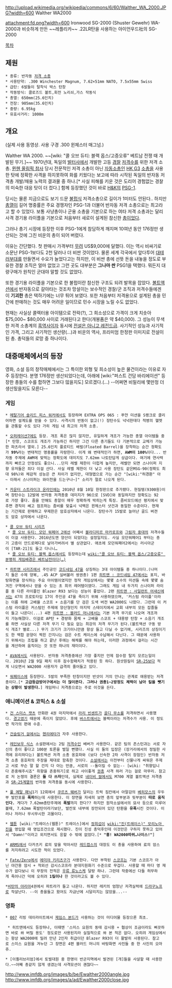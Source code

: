 http://upload.wikimedia.org/wikipedia/commons/6/60/Walther_WA_2000.JPG?width=600
Walther WA2000

attachment:fd.png?width=600
Ironwood SG-2000 (Shuster Gewehr)
WA-2000과 비슷하게 만든 ~~레플리카~~ .22LR탄을 사용하는 아이언우드社의 SG-2000


[[목차]]

== 제원 ==
 * 종류: 반자동 [[저격 소총]] 
 * 사용탄약: .300 Winchester Magnum, 7.62×51mm NATO, 7.5x55mm Swiss 
 * 급탄: 6발들이 탈착식 박스 탄창 
 * 작동방식: 클로즈드 볼트,회전 노리쇠,가스 작동식 
 * 총열: 650mm(25.6인치) 
 * 전장: 905mm(35.6인치) 
 * 중량: 6.95kg 
 * 유효사거리: 1000m 

== 개요 ==
{{{#!html
<embed src="http://www.youtube.com/v/q364aEJsJHQ?version=3&amp;hl=en_US" type="application/x-shockwave-flash" width="560" height="315" allowscriptaccess="always" allowfullscreen="true"></embed>
}}}

(실제 사용 동영상. 사용 구경 .300 윈체스터 매그넘.)

Walther WA 2000. ~~[wiki: "콜 오브 듀티: 블랙 옵스/고증오류"  베트남 전쟁 때 개발된 무기.]~~ 1970년대, 독일의 [[발터]]사에서 개발한 고등 [[경찰]] [[저격수]]를 위한 저격 소총. [[뮌헨 올림픽 참사]] 당시 전문적인 저격 소총이 아닌 [[자동소총]]인 [[HK G3]] [[소총]]을 사용한 탓에 정확한 사격을 하지못하여 화를 키웠다는 보고에 따라 시작된 독일의 반자동 저격총 개발/채용 노력의 결과물 중 하나.[* 사실 피해를 키운 것은 도리어 경험없는 경찰의 미숙한 대응 탓이 더 컸다.] 함께 등장했던 것이 바로 [[H&K]]의 [[PSG-1]].

당시는 물론 지금으로도 보기 드문 [[불펍]]식 저격소총으로 길이가 1미터도 안된다.. 하지만 [[총열]]이 길어 명중률은 주요 경쟁자인 PSG-1과 더불어 반자동 저격 소총으로는 최고라고 할 수 있었다. 보통 사냥총이나 군용 소총을 기본으로 하는 여타 저격 소총과는 달리 사격 경기용 라이플을 기본으로 처음부터 새로이 설계된 참신한 [[총]]이었다.

그러나 총기 시장에 등장한 이후 PSG-1에게 참담하게 깨지며 10여년 동안 176정만 생산되는 것에 그친 비운의 총이 되어 버렸다.

이유는 간단했다. 첫 판매시 가격부터 [[무려]] US$9,000에 달했다. 이는 역시 비싸기로 소문난 PSG-1보다도 2천 달러나 더 비싼 것이었다. 물론 세계 각국에서 앞다투어 [[대테러부대]]를 만들면서 수요가 늘었다고는 하지만, 이 비싼 총에 선뜻 돈을 내놓을 정도로 부유한 경찰 조직은 얼마 없었고 그런 곳도 대부분은 '''그나마 싼''' PSG1을 택했다. 뭐든지 대량구매가 원칙인 군대야 말할 것도 없었다.
 
또한 경기용 라이플을 기본으로 한 불펍이란 참신한 구조도 되려 발목을 잡았다. [[볼트액션]]에서 반자동으로 갈아타는 것조차 망설이는 보수적인 경찰/군 조직과 저격수들에겐 이 '''기괴한''' 총은 택하기에는 너무 튀어 보였다. 또한 처음부터 저격용으로 설계된 총을 민간에 판매하는 것도 매우 어려운 일이므로 민수 시장을 노릴 수도 없었다.
 
현재는 사실상 콜렉터용 아이템으로 전락(?), 그 희소성으로 가격이 크게 치솟아 $75,000~ $80,000 사이로 거래된다고 한다(개봉품은 약 $40,000). 그 성능이 무색한 저격 소총계의 [[흑역사]]이자 동시에 [[전설은 아니고 레전드급]]. 사기적인 성능과 사기적인 가격, 그리고 사기적인 생산량(…)과 비운의 역사, 프리미엄 한정판 이미지로 전설이 된 총. 총덕들의 로망 중 하나이다.

== 대중매체에서의 등장 ==
영화, 소설 등의 창작매체에서는 그 특이한 외형 및 희소성이 높은 물건이라는 이유로 자주 등장한다. 분명 176정만 생산되었다는데, 아래에 [wiki:"퍼스트 건담 바리에이션" 등장한 총들의 수를 합하면 그보다 많을지도] 모르겠다.(…) --어쩌면 비밀리에 몇만정 더 생산됬을지도 모른다--
=== 게임 ===
 * [[메탈기어 솔리드 피스 워커]]에서도 등장하며 EXTRA OPS 065 : 푸얀 미션을 S랭크로 클리어하면 설계도를 얻을 수 있다. 사격시의 반동이 없고(!) 장탄수도 넉넉한데다 적병의 헬멧을 관통할 수도 있다 가히 게임 내 최고의 저격 소총.

 * [[오퍼레이션7]]에도 등장. 개조 폭은 많지 않지만, 유일하게 개조가 가능한 총열 아이템들 중[* 탄창, 스코프도 개조가 가능하긴 하지만 그건 다른 총기들도 다 기본적으로 교체가 가능한 파츠라서 열외.] 25.6인치 플로티드 배럴(Floated Barrel)을 장착하는 순간 정확도가 '''99%'''라는 변태적인 명중률을 자랑한다. 이게 왜 변태적인가 하면, '''AWM이 100%'''이다... 반자동 주제에 AWM에 맞먹는 정확도에 데미지도 7.62mm 나토탄답게 상급이다. 여기에 연사력까지 빠르고 안정성도 좋으니...단지 레벨 제한이 더럽게 높지만, 레벨만 되면 스나이퍼 지향 유저들은 죄다 이걸 산다. 사실 레벨 제한이 더 낮고 사용 장탄도 같은MSG-90(정확도 최대 98%)와 체감적 성능은 큰 차이가 없지만, 대형맵으로 가는 순간 "[wiki:"허경환" 아~ 이래서 스나이퍼는 와이천을 드는구나~]" 소리가 절로 나오게 된다. 

 * [[카운터 스트라이크 온라인]]에는 2010년 8월 10일 한정판으로 추가됐다. 현질템(9300원)이며 장탄수는 12발에 반자동 저격총중 데미지가 96으로 [SVD]와 동일하지만 정확도는 92로 가장 좋다. 줌을 안해도 총알이 매우 정확하게 박히는게 특징. 좀비모드에선 평지에서 맞추면 경직이 쎄고 점프하는 좀비를 맞출시 넉백은 윈체스터 샷건과 동일한 수준이다. 현재는 기간제로 판매하고 무제한은 암호상자에서 나온다. 장탄수가 15발로 늘어난 골드 버젼도 암호 상자에서 나온다.

 * [[콜 오브 듀티 시리즈]]
  * [[콜 오브 듀티: 모던 워페어 2]]에선 어째서 [[블라디미르 마카로프]]와 [[그림자 중대]]의 저격수들이 이걸 사용한다. 2016년도엔 양산이 되었다는 설정일지도. 사실 모던워페어1 부터는 총기 고증이 안드로메다로 날아가버려서 별 상관없다. 애초에 모던워페어2에서는 러시아군이 [TAR-21]도 들고 다니니…
  * [[콜 오브 듀티: 블랙 옵스]]에서도 등장하는데 [[wiki:"콜 오브 듀티: 블랙 옵스/고증오류" 분명히 게임배경은 베트남전이다(…) ]]

 * [[히트맨 시리즈]]에서 주인공인 [[코드네임 47]]을 상징하는 3대 아이템들 중 하나이다.(나머지 둘은 수제 양복, .45 ACP 실버볼러 쌍권총) 1편 [[히트맨 : 코드네임 47]]에서는 표지, 바탕화면을 장식하는 주요 아이템이였지만 정작 게임상에서는 몇몇 소수의 미션들 속에 몇몇 숨겨진 구역에서나 얻을 수 있는 초 희귀 레어템이였다. 그래도 게임 내 두가지 스나이퍼 라이플 중 다른 라이플인 Blazer R93 보다는 성능이 좋았다. 2편 [[히트맨 : 사일런트 어새신]]에서는 47의 프로토타입 17이 주인공 47을 죽이기 위해 사용하였으며, '커스텀 라이플'이라는 이름 하에 고배율 스코프 + 소음기를 단 검은 도색 버전 WA2000도 나왔다. 그런데 이 커스텀 라이플은 커스텀인 주제에 양산형인지 마지막 스테이지에서 교회 내부의 모든 잡졸들이 들고 나온다(...) 4편 [[히트맨 : 블러드 머니]]에서는 기본 저격 무기로 나오며 개조까지 가능해졌다. 이걸로 AP탄 + 경량화 몸체 + 고배율 스코프 + 대용량 탄창 + 소음기 개조를 하면 사실상 다른 저격 무기 다 필요 없는 최강의 저격 무기가 된다.(볼트액션 구동 방식 개조? 별로...) 무기 크기가 크기이니만큼 항상 들고 다닐 수 없기에, 시리즈의 상징이기도 한 백합 문양이 찍힌 간지나는 검은 수트 케이스에 수납해서 다닌다. 그 때문에 사용하기 위해서는 조립을 하고 끝난 후에는 해체를 해야 하는데, 이러한 과정에서 걸리는 시간을 계산하여 움직이는 것 또한 하나의 재미이다.

 * [[AVA]]에서도 사용된다. 반자동 저격총중에선 가장 좋지만 언제 잠수함 탈지 모르는일이다. 2010년 2월 9일 패치 이후 잠수함패치가 적용된 듯 하다. 원샷원킬이 [[SR-25]]보다 적게 나오면서 WA2000 사용자가 급격히 줄어들고 있다.

 * [[워페이스]]에 등장한다. 5발의 부족한 탄창이지만 반샷이 거의 안나는 관계로 애용받는 저격총이다.[* '''고급등급방어구에서는 더 많이뜬다. 그러나 권총1~2방정도 체력이 남아 킬을 뺏기는 상황이 발생한다.'''] 개임머니 저격총으로는 주로 이것을 든다.

=== 애니메이션 & 코믹스 & 소설 ===
 * [[건 스미스 캣츠]] 만화판 4권 마지막에서 [[라리 빈센트]]가 [[골디 무소]]를 저격하면서 사용했다. [[경고]]였기 때문에 죽이지 않았다. 후에 [[버스트]]에서는 블랙이라는 저격수가 사용. 이 정도면 작가의 편애 수준.

 * [[건슬링거 걸]]에서는 [[헨리에타]]가 자주 사용한다.

 * [[레인보우 식스]] 소설판에서는 2팀 [[저격수]]인 베버가 사용한다. 같은 팀의 존스턴과는 서로 자신의 총이 좋다고 100분 토론을 벌일 뻔했다. 사실 이 둘의 입장은 (장거리에서의 정밀한 사격에 유리하다는) 볼트액션 저격 소총 옹호파와 (보다 신속한 2차 사격이 장점인) 반자동 저격 소총 옹호파의 주장을 제대로 함축한 것이다. [[소설]]에서는 이전부터 신물나게 싸워온 주제고 서로 무슨 말 할 건지 다 아는 만큼, 서로의 --돌이킬 수 없는-- [wiki: "취향입니다 존중해주시죠" 취향을 존중하기]로 하고 사이좋게 [[권총]] 사격 하러 가는 걸로 마무리. 참고로 저 논쟁의 결론은 '''둘 다 쓰자'''인데, 실제로 [[네이비 씰]]에서도 M700 계열 볼트액션 저격총과 [[SR-25]]계열의 반자동 저격총을 동시에 사용한다.

 * [[풀 메탈 패닉]]1기 12회에서 [[쿠르츠 웨버]]가 달리는 트럭 짐칸에서 아말감의 [[베히모스]]의 우두부 발칸포를 '''폭파'''하는데 사용한다. 이 장면을 자세히 보면 총의 앞부분과 뒷부분이 '''따로 움직인다.''' 게다가 7.62mm총탄주제에 '''폭발'''까지 한다?? 하지만 원작소설에서의 묘사 등으로 미루어볼때, 7.62mm 폭발탄이라기보단, 발칸포 내부에 장전되어 있던 탄환을 '''유폭'''시킨 것이다. 이러나 저러나 무시무시한 괴물이다.

 * [[웹툰]] [wiki:"트레이스(웹툰)" 트레이스]에서 [[정희섭]]이 [[wiki:"진(트레이스)" 모리노아 진]]을 영입할 때 영입조건으로 제시했다. 진이 진성 총덕후인데 이것만은 구하지 못하고 있어서 "Damn!"이라고 외치면서도 응할 수 밖에 없었다.[* '''"흥! WA2000따위…나이스!"''']

 * [[ARMS]]에서 다카츠키 료의 앞을 막아서던 [[레드캡스]]의 대장도 이 총을 사용하여 료의 암스를 저지하려고 시도한 적이 있었다.

 * [[Fate/Zero]]에서 [[에미야 키리츠구]]가 사용한다. 다만 부착된 [[스코프]]는 기본 스코프가 아닌 야간용 암시 + 적외선 감시스코프라 분대지원화기 수준으로 무겁다. 사용할 때 마다 영 재수가 없다보니 이 무장의 전적은 [[우류 류노스케]] 달랑 하나. 그런데 작중에선 다들 허무하게 죽어나간 덕에 오히려 '''1킬이나''' 한 것이라고도 볼 수 있다.

 *[[비탄의 아리아]]4권에서 파트라가 들고 나온다. 하지만 레키의 엄청난 저격실력에 [[드라구노프]]로 작살난다. --이 총을들고 왔어도 자금난에 시달리지는 않았을...--
=== 영화 ===
 * [[007]] 리빙 데이라이트에서 [[제임스 본드]]가 사용하는 것이 미디어물 등장으론 최초.

  * 히트맨에서도 등장하나, 이때엔 '스미스 요원의 동태 감시용 + 협상이 조금이라도 삐끗하면 바로 쏴 버릴 용도' 정도로만 사용된지라 실질적으로 쏴 본 적은 없다. 오히려 게임상에서는 항상 WA2000에 밀려 만년 2인자 취급이던 Blazer R93이 더 활발히 사용된다. 참고로 스미스 요원을 겨누던 그 장면은 4편 블러드 머니의 바탕화면 사진들 중 한 사진의 오마쥬. 

 * [이퀼리브리엄]에서 토벌대원 중 한명이 반군지역에서 발견된 [개]들을 사살할 때 사용한다.~~어째 총같지 않게 생겼는데 사격모션이 괜찮다~~
http://www.imfdb.org/images/b/be/Ewalther2000angle.jpg
http://www.imfdb.org/images/a/ad/Ewalther2000close.jpg
